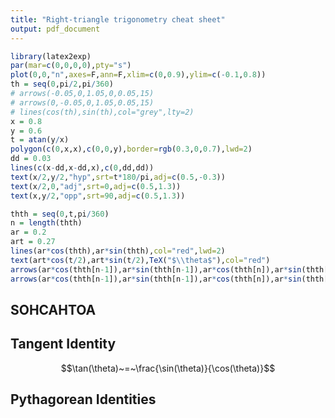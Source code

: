 ```yaml
---
title: "Right-triangle trigonometry cheat sheet"
output: pdf_document
---
```


\pagenumbering{gobble}
\vspace{-0.5in}

```r
library(latex2exp)
par(mar=c(0,0,0,0),pty="s")
plot(0,0,"n",axes=F,ann=F,xlim=c(0,0.9),ylim=c(-0.1,0.8))
th = seq(0,pi/2,pi/360)
# arrows(-0.05,0,1.05,0,0.05,15)
# arrows(0,-0.05,0,1.05,0.05,15)
# lines(cos(th),sin(th),col="grey",lty=2)
x = 0.8
y = 0.6
t = atan(y/x)
polygon(c(0,x,x),c(0,0,y),border=rgb(0.3,0,0.7),lwd=2)
dd = 0.03
lines(c(x-dd,x-dd,x),c(0,dd,dd))
text(x/2,y/2,"hyp",srt=t*180/pi,adj=c(0.5,-0.3))
text(x/2,0,"adj",srt=0,adj=c(0.5,1.3))
text(x,y/2,"opp",srt=90,adj=c(0.5,1.3))

thth = seq(0,t,pi/360)
n = length(thth)
ar = 0.2
art = 0.27
lines(ar*cos(thth),ar*sin(thth),col="red",lwd=2)
text(art*cos(t/2),art*sin(t/2),TeX("$\\theta$"),col="red")
arrows(ar*cos(thth[n-1]),ar*sin(thth[n-1]),ar*cos(thth[n]),ar*sin(thth[n]),0.1,20,col="red",lwd=3)
arrows(ar*cos(thth[n-1]),ar*sin(thth[n-1]),ar*cos(thth[n]),ar*sin(thth[n]),0.08,10,col="red",lwd=3)
```

## SOHCAHTOA

\begin{align*}
\sin(\theta) ~&=~ \frac{\text{opp}}{\text{hyp}} & \text{opp} ~&=~ \text{hyp}\cdot\sin(\theta) & \text{hyp} ~&=~ \frac{\text{opp}}{\sin(\theta)} & \theta ~=~ \arcsin\left(\frac{\text{opp}}{\text{hyp}}\right)\\\\
\cos(\theta) ~&=~ \frac{\text{adj}}{\text{hyp}} & \text{adj} ~&=~ \text{hyp}\cdot\cos(\theta) & \text{hyp} ~&=~ \frac{\text{adj}}{\cos(\theta)} & \theta ~=~ \arccos\left(\frac{\text{adj}}{\text{hyp}}\right)\\\\
\tan(\theta) ~&=~ \frac{\text{opp}}{\text{adj}} & \text{opp} ~&=~ \text{adj}\cdot\tan(\theta) & \text{adj} ~&=~ \frac{\text{opp}}{\tan(\theta)} & \theta ~=~ \arctan\left(\frac{\text{opp}}{\text{adj}}\right)
\end{align*}

## Tangent Identity

$$\tan(\theta)~=~\frac{\sin(\theta)}{\cos(\theta)}$$

## Pythagorean Identities

\begin{align*}
\mathrm{adj^2+opp^2}&=\mathrm{hyp^2} & \mathrm{hyp}&=\sqrt{\mathrm{adj^2+opp^2}} & \mathrm{adj}&=\sqrt{\mathrm{hyp^2-opp^2}} & \mathrm{opp}&=\sqrt{\mathrm{hyp^2-adj^2}}
\end{align*}

\begin{align*}
\sin^2(\theta)+\cos^2(\theta)&=1 & \sin(\theta)&=\sqrt{1-\cos^2(\theta)} & \cos(\theta)&=\sqrt{1-\sin^2(\theta)}\\\\
\tan^2(\theta)+1&=\frac{1}{\cos^2(\theta)} & \tan(\theta)&=\sqrt{\frac{1-\cos^2(\theta)}{\cos^2(\theta)}} &
\cos(\theta)&=\sqrt{\frac{1}{\tan^2(\theta)+1}}\\\\
\tan^2(\theta)+1&=\frac{1}{1-\sin^2(\theta)} & \tan(\theta)&=\sqrt{\frac{\sin^2(\theta)}{1-\sin^2(\theta)}} &
\sin(\theta)&=\sqrt{\frac{\tan^2(\theta)}{\tan^2(\theta)+1}}\\\\
\end{align*}


